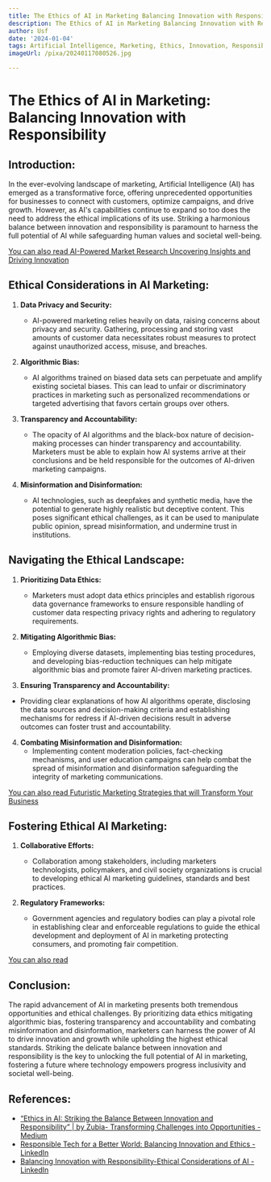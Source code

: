 ```yaml
---
title: The Ethics of AI in Marketing Balancing Innovation with Responsibility
description: The Ethics of AI in Marketing Balancing Innovation with Responsibility
author: Usf
date: '2024-01-04'
tags: Artificial Intelligence, Marketing, Ethics, Innovation, Responsibility
imageUrl: /pixa/20240117080526.jpg

---
```

# The Ethics of AI in  Marketing: Balancing Innovation with Responsibility

## Introduction:
In the ever-evolving landscape of marketing, Artificial Intelligence (AI) has emerged  as a transformative force, offering unprecedented  opportunities for businesses to connect with  customers, optimize campaigns, and drive growth. However, as AI's capabilities continue to expand so too does the need to  address the ethical implications of its use. Striking a harmonious balance between innovation and  responsibility is paramount to harness the full potential of AI while safeguarding  human  values and societal well-being.

[You  can also read AI-Powered Market Research Uncovering Insights and Driving Innovation](AI-Powered%20Market%20Research%20Uncovering%20Insights%20and%20Driving%20Innovation)


## Ethical Considerations  in AI Marketing:
1. **Data Privacy and Security:**
   - AI-powered marketing relies heavily on data, raising concerns about privacy and  security. Gathering, processing and storing vast amounts of customer data necessitates robust measures to protect against unauthorized  access, misuse, and breaches.

2. **Algorithmic Bias:**
   - AI  algorithms trained on biased data sets can perpetuate and amplify existing societal  biases. This can lead to unfair or discriminatory practices in marketing  such as personalized  recommendations or targeted advertising  that favors certain  groups  over others.

3. **Transparency and  Accountability:**
   - The opacity of  AI algorithms and the black-box  nature of decision-making processes can hinder transparency and accountability. Marketers  must be able to explain  how AI systems arrive at  their conclusions and be  held responsible for the outcomes of AI-driven marketing campaigns.

4. **Misinformation and Disinformation:**
    - AI technologies,  such as deepfakes and synthetic media, have the potential to  generate highly realistic but deceptive content. This poses significant ethical challenges, as it can be used to manipulate public opinion, spread misinformation, and undermine trust in institutions.

## Navigating the Ethical Landscape:
1. **Prioritizing Data Ethics:**
   - Marketers must adopt data ethics principles and establish rigorous  data governance frameworks to ensure responsible handling of customer data respecting privacy rights and adhering to regulatory requirements.

2. **Mitigating Algorithmic Bias:**
   - Employing diverse datasets, implementing bias  testing procedures,  and developing bias-reduction  techniques can help mitigate algorithmic bias and promote fairer AI-driven marketing  practices.

3.  **Ensuring Transparency and Accountability:**
   - Providing  clear  explanations of how  AI algorithms operate, disclosing the data  sources and decision-making  criteria and establishing mechanisms for redress if  AI-driven  decisions result  in adverse outcomes can foster trust and  accountability.

4. **Combating Misinformation and Disinformation:**
   - Implementing content moderation policies, fact-checking mechanisms, and user  education  campaigns can  help combat the spread of misinformation and disinformation safeguarding the integrity of  marketing communications.

[You can also  read Futuristic Marketing Strategies that will Transform Your Business](Futuristic%20Marketing%20Strategies%20that%20will%20Transform%20Your%20Business)


## Fostering Ethical AI  Marketing:
1. **Collaborative Efforts:**
   - Collaboration among stakeholders,  including marketers technologists, policymakers, and civil society organizations is crucial to developing ethical AI marketing guidelines, standards and best practices.

2. **Regulatory Frameworks:**
   - Government agencies and regulatory bodies can play a pivotal role in establishing clear and enforceable regulations to guide the ethical development and deployment of AI in marketing protecting consumers, and promoting  fair competition.

[You can also read ]()


## Conclusion:
The rapid advancement of AI in  marketing presents both tremendous opportunities  and ethical challenges. By prioritizing data  ethics mitigating algorithmic bias, fostering transparency and accountability and combating misinformation and disinformation, marketers can  harness the power of AI to drive innovation and growth while upholding the highest ethical standards. Striking the delicate balance between innovation and responsibility  is the key to unlocking the full potential of AI in marketing, fostering a future where technology empowers progress inclusivity and societal well-being.

## References:
- [“Ethics in AI: Striking the Balance Between Innovation and Responsibility” | by Zubia-  Transforming Challenges into Opportunities - Medium](https://medium.com/@zubiazulfiqar86/ethics-in-ai-striking-the-balance-between-innovation-and-responsibility-a2878c028f60)
- [Responsible Tech for a Better World: Balancing Innovation and Ethics - LinkedIn](https://www.linkedin.com/pulse/responsible-tech-better-world-balancing-innovation-ethics-yildirim)
- [Balancing Innovation with Responsibility-Ethical Considerations of AI - LinkedIn](https://www.linkedin.com/pulse/balancing-innovation-responsibility-ethical-considerations)
